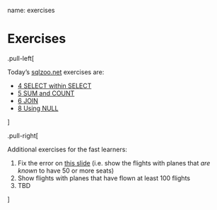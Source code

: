 name: exercises

# Exercises

.pull-left[

Today's [sqlzoo.net](https://sqlzoo.net) exercises are:

- [4 SELECT within SELECT](https://sqlzoo.net/wiki/SELECT_within_SELECT_Tutorial)
- [5 SUM and COUNT](https://sqlzoo.net/wiki/SUM_and_COUNT)
- [6 JOIN](https://sqlzoo.net/wiki/The_JOIN_operation)
- [8 Using NULL](https://sqlzoo.net/wiki/Using_Null)

]

.pull-right[

Additional exercises for the fast learners:

1. Fix the error on [this slide](#subquery-in) (i.e. show the flights with planes that _are known_ to have 50 or more seats)
2. Show flights with planes that have flown at least 100 flights
3. TBD

]
